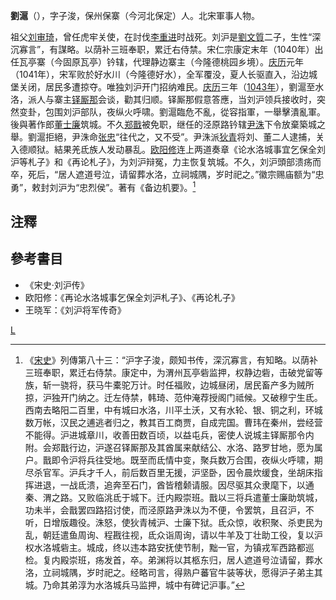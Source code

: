 '''劉滬'''（{{bd|?||1047年|}}），字子浚，保州保寨（今河北保定）人。北宋軍事人物。

祖父[[刘审琦|刘审琦]]，曾任虎牢关使，在討伐[[李重进|李重进]]时战死。刘沪是[[劉文質_(北宋)|劉文質]]二子，生性“深沉寡言”，有謀略。以荫补三班奉职，累迁右侍禁。宋仁宗康定末年（1040年）出任瓦亭寨（今固原瓦亭）钤辖，代理静边寨主（今隆德桃园乡境）。[[庆历|庆历]]元年（1041年），宋军败於好水川（今隆德好水），全军覆没，夏人长驱直入，沿边城堡关闭，居民多遭掠夺。唯独刘沪开门招纳难民。[[庆历|庆历]]三年（[[1043年|1043年]]），劉滬至水洛，派人与寨主[[铎厮那|铎厮那]]会谈，勸其归顺。铎厮那假意答應，当刘沪领兵接收时，突然变卦，包围刘沪部队，夜纵火呼啸。劉滬臨危不亂，從容指軍，一舉擊潰亂軍。後與著作郎[[董士廉|董士廉]]筑城。不久[[郑戬|郑戬]]被免职，继任的泾原路钤辖[[尹洙|尹洙]]下令放棄築城之舉。劉滬拒絕，尹洙命[[张忠|张忠]]“往代之，又不受”。尹洙派[[狄青|狄青]]将刘、董二人逮捕，关入德顺狱。結果羌氐族人发动暴乱。[[欧阳修|欧阳修]]连上两道奏章《论水洛城事宜乞保全刘沪等札子》和《再论札子》，为刘沪辩冤，力主恢复筑城。不久，刘沪頭部溃疡而卒，死后，“居人遮道号泣，请留葬水洛，立祠城隅，岁时祀之。”徽宗赐庙额为“忠勇”，敕封刘沪为“忠烈侯”。著有《备边机要》。<ref>《[[宋史|宋史]]》列傳第八十三：“沪字子浚，颇知书传，深沉寡言，有知略。以荫补三班奉职，累迁右侍禁。康定中，为渭州瓦亭砦监押，权静边砦，击破党留等族，斩一骁将，获马牛橐驼万计。时任福败，边城昼闭，居民畜产多为贼所掠，沪独开门纳之。迁左侍禁，韩琦、范仲淹荐授阁门祗候。又破穆宁生氐。西南去略阳二百里，中有城曰水洛，川平土沃，又有水轮、银、铜之利，环城数万帐，汉民之逋逃者归之，教其百工商贾，自成完国。曹玮在秦州，尝经营不能得。沪进城章川，收善田数百顷，以益屯兵，密使人说城主铎厮那令内附。会郑戬行边，沪遂召铎厮那及其酋属来献结公、水洛、路罗甘地，愿为属户。戬即令沪将兵往受地。既至而氐情中变，聚兵数万合围，夜纵火呼啸，期尽杀官军。沪兵才千人，前后数百里无援，沪坚卧，因令晨炊缓食，坐胡床指挥进退，一战氐溃，追奔至石门，酋皆稽颡请服。因尽驱其众隶麾下，以通秦、渭之路。又败临洮氐于城下。迁内殿崇班。戬以三将兵遣董士廉助筑城，功未半，会戬罢四路招讨使，而泾原路尹洙以为不便，令罢筑，且召沪，不听，日增版趣役。洙怒，使狄青械沪、士廉下狱。氐众惊，收积聚、杀吏民为乱，朝廷遣鱼周询、程戡往视，氐众诣周询，请以牛羊及丁壮助工役，复以沪权水洛城砦主。城成，终以违本路安抚使节制，黜一官，为镇戎军西路都巡检。复内殿崇班，疡发首，卒。弟渊将以其柩东归，居人遮道号泣请留，葬水洛，立祠城隅，岁时祀之。经略司言，得熟户蕃官牛装等状，愿得沪子弟主其城。乃命其弟淳为水洛城兵马监押，城中有碑记沪事。”</ref>

==注釋==
{{reflist}}

==參考書目==
* 《宋史·刘沪传》
* 欧阳修：《再论水洛城事乞保全刘沪札子》、《再论札子》
* 王晓军：《刘沪将军传奇》
[[Category:宋朝軍事人物|L]]